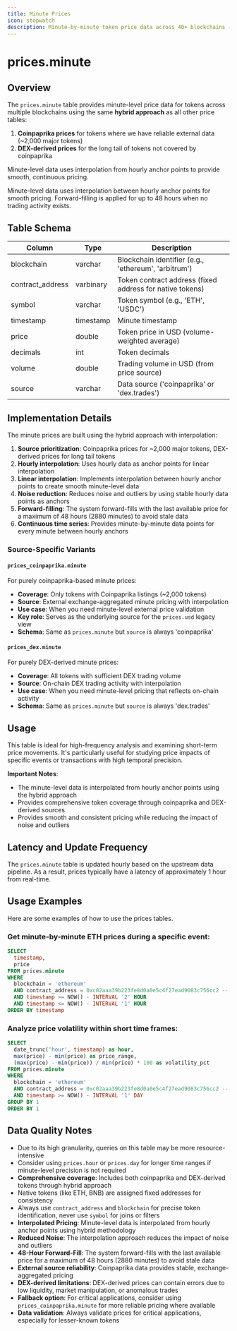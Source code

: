 ```yaml
---
title: Minute Prices
icon: stopwatch
description: Minute-by-minute token price data across 40+ blockchains - hybrid approach combining centralized exchange and decentralized exchange data for comprehensive coverage
---
```


# prices.minute

## Overview

The `prices.minute` table provides minute-level price data for tokens across multiple blockchains using the same **hybrid approach** as all other price tables:

1. **Coinpaprika prices** for tokens where we have reliable external data (~2,000 major tokens)
2. **DEX-derived prices** for the long tail of tokens not covered by coinpaprika

Minute-level data uses interpolation from hourly anchor points to provide smooth, continuous pricing.

<Info>
    Minute-level data uses interpolation between hourly anchor points for smooth pricing. Forward-filling is applied for up to 48 hours when no trading activity exists.
</Info>

## Table Schema

| Column | Type | Description |
|--------|------|-------------|
| blockchain | varchar | Blockchain identifier (e.g., 'ethereum', 'arbitrum') |
| contract_address | varbinary | Token contract address (fixed address for native tokens) |
| symbol | varchar | Token symbol (e.g., 'ETH', 'USDC') |
| timestamp | timestamp | Minute timestamp |
| price | double | Token price in USD (volume-weighted average) |
| decimals | int | Token decimals |
| volume | double | Trading volume in USD (from price source) |
| source | varchar | Data source ('coinpaprika' or 'dex.trades') |

## Implementation Details

The minute prices are built using the hybrid approach with interpolation:

1. **Source prioritization**: Coinpaprika prices for ~2,000 major tokens, DEX-derived prices for long tail tokens
2. **Hourly interpolation**: Uses hourly data as anchor points for linear interpolation
3. **Linear interpolation**: Implements interpolation between hourly anchor points to create smooth minute-level data
4. **Noise reduction**: Reduces noise and outliers by using stable hourly data points as anchors
5. **Forward-filling**: The system forward-fills with the last available price for a maximum of 48 hours (2880 minutes) to avoid stale data
6. **Continuous time series**: Provides minute-by-minute data points for every minute between hourly anchors

### Source-Specific Variants

#### `prices_coinpaprika.minute`
For purely coinpaprika-based minute prices:
- **Coverage**: Only tokens with Coinpaprika listings (~2,000 tokens)
- **Source**: External exchange-aggregated minute pricing with interpolation
- **Use case**: When you need minute-level external price validation
- **Key role**: Serves as the underlying source for the `prices.usd` legacy view
- **Schema**: Same as `prices.minute` but `source` is always 'coinpaprika'

#### `prices_dex.minute`
For purely DEX-derived minute prices:
- **Coverage**: All tokens with sufficient DEX trading volume
- **Source**: On-chain DEX trading activity with interpolation
- **Use case**: When you need minute-level pricing that reflects on-chain activity
- **Schema**: Same as `prices.minute` but `source` is always 'dex.trades'

## Usage

This table is ideal for high-frequency analysis and examining short-term price movements. It's particularly useful for studying price impacts of specific events or transactions with high temporal precision.

**Important Notes**: 
- The minute-level data is interpolated from hourly anchor points using the hybrid approach
- Provides comprehensive token coverage through coinpaprika and DEX-derived sources
- Provides smooth and consistent pricing while reducing the impact of noise and outliers

## Latency and Update Frequency

The `prices.minute` table is updated hourly based on the upstream data pipeline. As a result, prices typically have a latency of approximately 1 hour from real-time.

## Usage Examples

Here are some examples of how to use the prices tables.

### Get minute-by-minute ETH prices during a specific event:
```sql
SELECT
  timestamp,
  price
FROM prices.minute
WHERE
  blockchain = 'ethereum'
  AND contract_address = 0xc02aaa39b223fe8d0a0e5c4f27ead9083c756cc2 -- WETH
  AND timestamp >= NOW() - INTERVAL '2' HOUR
  AND timestamp <= NOW() - INTERVAL '1' HOUR
ORDER BY timestamp
```

### Analyze price volatility within short time frames:
```sql
SELECT
  date_trunc('hour', timestamp) as hour,
  max(price) - min(price) as price_range,
  (max(price) - min(price)) / min(price) * 100 as volatility_pct
FROM prices.minute
WHERE
  blockchain = 'ethereum'
  AND contract_address = 0xc02aaa39b223fe8d0a0e5c4f27ead9083c756cc2 -- WETH
  AND timestamp >= NOW() - INTERVAL '1' DAY
GROUP BY 1
ORDER BY 1
```

## Data Quality Notes

- Due to its high granularity, queries on this table may be more resource-intensive
- Consider using `prices.hour` or `prices.day` for longer time ranges if minute-level precision is not required
- **Comprehensive coverage**: Includes both coinpaprika and DEX-derived tokens through hybrid approach
- Native tokens (like ETH, BNB) are assigned fixed addresses for consistency
- Always use `contract_address` and `blockchain` for precise token identification, never use `symbol` for joins or filters
- **Interpolated Pricing**: Minute-level data is interpolated from hourly anchor points using hybrid methodology
- **Reduced Noise**: The interpolation approach reduces the impact of noise and outliers
- **48-Hour Forward-Fill**: The system forward-fills with the last available price for a maximum of 48 hours (2880 minutes) to avoid stale data
- **External source reliability**: Coinpaprika data provides stable, exchange-aggregated pricing
- **DEX-derived limitations**: DEX-derived prices can contain errors due to low liquidity, market manipulation, or anomalous trades
- **Fallback option**: For critical applications, consider using `prices_coinpaprika.minute` for more reliable pricing where available
- **Data validation**: Always validate prices for critical applications, especially for lesser-known tokens